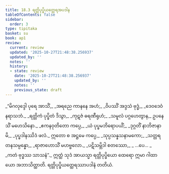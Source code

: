 ```yaml
---
title: 18.3 ရတ္တိပုပ္ဖိယတ္ထေရအပဒါန
tableOfContents: false
sidebar:
  order: 3
type: tipitaka
basket: su
book: ap1
review:
  current: review
  updated: '2025-10-27T21:48:38.256937'
  updated_by: ''
  notes: ''
  history:
  - state: review
    date: '2025-10-27T21:48:38.256937'
    updated_by: ''
    notes: ''
    previous_state: draft
---
```



<ReviewStatus review={frontmatter.review} showDetails={true} />

<HypothesisAnnotation frontmatter={frontmatter} />

<DynamicBreadcrumb />

<Division number="13" book="ap1" e="ch" v="20" p="208">

<Paragraph number="2526" type="verses" book="ap1">
_“မိဂလုဒ္ဒေါ ပုရေ အာသိံ,_  
_အရညေ ကာနနေ အဟံ;_  
_ဝိပဿိံ အဒ္ဒသံ ဗုဒ္ဓံ,_  
_ဒေဝဒေဝံ နရာသဘံ._  

</Paragraph>

</Division>
<Division number="14" book="ap1" e="ch" v="20" p="208">

<Paragraph number="2527" type="verses" book="ap1">
_ရတ္တိကံ ပုပ္ဖိတံ ဒိသွာ,_  
_ကုဋဇံ ဓရဏီရုဟံ;_  
_သမူလံ ပဂ္ဂဟေတွာန,_  
ဥပနေသိံ မဟေသိနော._  

</Paragraph>

</Division>
<Division number="15" book="ap1" e="ch" v="20" p="208">

<Paragraph number="2528" type="verses" book="ap1">
_ဧကနဝုတိတော ကပ္ပေ,_  
_ယံ ပုပ္ဖမဘိရောပယိံ;_  
_ဒုဂ္ဂတိံ နာဘိဇာနာမိ,_  
_ပုပ္ဖဒါနဿိဒံ ဖလံ._  

</Paragraph>

</Division>
<Division number="16" book="ap1" e="ch" v="20" p="208">

<Paragraph number="2529" type="verses" book="ap1">
ဣတော စ အဋ္ဌမေ ကပ္ပေ,_  
_သုပ္ပသန္နသနာမကော;_  
_သတ္တရတနသမ္ပန္နော,_  
_ရာဇာဟောသိံ မဟဗ္ဗလော._  

</Paragraph>

</Division>
<Division number="17" book="ap1" e="ch" v="20" p="208">

<Paragraph number="2530" type="verses" book="ap1">
_ပဋိသမ္ဘိဒါ စတဿော,_  
_ …ပေ… _  
_ကတံ ဗုဒ္ဓဿ သာသနံ”._  

</Paragraph>

<Paragraph number="2531" book="ap1">
ဣတ္ထံ သုဒံ အာယသ္မာ ရတ္တိပုပ္ဖိယော ထေရော ဣမာ ဂါထာယော အဘာသိတ္ထာတိ.

</Paragraph>
</Division>

<Paragraph number="2532" type="center" book="ap1">
ရတ္တိပုပ္ဖိယတ္ထေရဿာပဒါနံ တတိယံ.
</Paragraph>